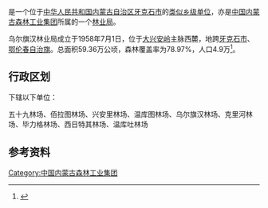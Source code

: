{{中国乡级行政区
|行政区全称           = {{PAGENAMEBASE}}<br>乌尔旗汉森林工业有限公司
|上级行政区           = [[中国内蒙古森林工业集团|中国内蒙古森林工业集团]]<br>[[内蒙古大兴安岭重点国有林管理局|内蒙古大兴安岭重点国有林管理局]]
|政府驻地             = [[牙克石市|牙克石市]][[乌尔其汉镇|乌尔其汉镇]]
}}

'''{{PAGENAMEBASE}}'''是一个位于[[中华人民共和国|中华人民共和国]][[内蒙古自治区|内蒙古自治区]][[牙克石市|牙克石市]]的[[类似乡级单位|类似乡级单位]]，亦是[[中国内蒙古森林工业集团|中国内蒙古森林工业集团]]所属的一个[[林业局|林业局]]。

乌尔旗汉林业局成立于1958年7月1日，位于[[大兴安岭|大兴安岭]]主脉西麓，地跨[[牙克石市|牙克石市]]、[[鄂伦春自治旗|鄂伦春自治旗]]。总面积59.36万公顷，森林覆盖率为78.97%，人口4.9万<ref>{{cite book |editor=李洪君 |title=《内蒙古大兴安岭林管局中国内蒙古森工集团统计资料汇编》 |date=2012.08 |publisher=中国统计出版社 |isbn=978-7-5037-6535-3}}</ref>。

== 行政区划 ==
{{PAGENAMEBASE}}下辖以下单位：

五十九林场、佰拉图林场、兴安里林场、温库图林场、乌尔旗汉林场、克里河林场、毕力格林场、西日特其林场、温库吐林场

== 参考资料 ==
{{reflist}}

{{内蒙古行政区划小作品}}
{{牙克石市行政区划}}
{{中华人民共和国林业区划|蒙}}

[[Category:中国内蒙古森林工业集团|Category:中国内蒙古森林工业集团]]